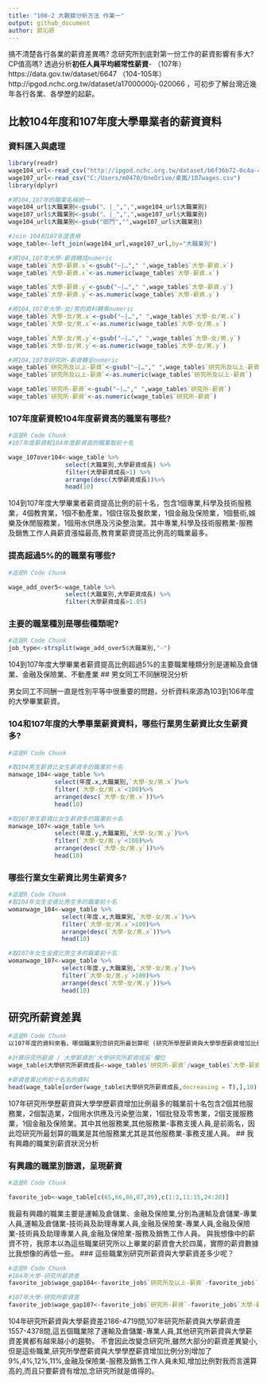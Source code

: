 ```yaml
---
title: "108-2 大數據分析方法 作業一"
output: github_document
author: 郭沁妍
---
```


搞不清楚各行各業的薪資差異嗎? 念研究所到底對第一份工作的薪資影響有多大? CP值高嗎? 透過分析**初任人員平均經常性薪資**- （107年）https://data.gov.tw/dataset/6647 （104-105年）http://ipgod.nchc.org.tw/dataset/a17000000j-020066 ，可初步了解台灣近幾年各行各業、各學歷的起薪。

## 比較104年度和107年度大學畢業者的薪資資料

### 資料匯入與處理
```r
library(readr)
wage104_url<-read_csv("http://ipgod.nchc.org.tw/dataset/b6f36b72-0c4a-4b60-9254-1904e180ddb1/resource/98d5094d-7481-44b5-876a-715a496f922c/download/a17000000j-020066-mah.csv")
wage107_url<-read_csv("C:/Users/m0470/OneDrive/桌面/107wages.csv")
library(dplyr)

#將104,107年的職業名稱統一
wage104_url$大職業別<-gsub("、|_",",",wage104_url$大職業別)
wage107_url$大職業別<-gsub("、|_",",",wage107_url$大職業別)
wage104_url$大職業別<-gsub("部門","",wage107_url$大職業別)

#Join 104和107年度表格
wage_table<-left_join(wage104_url,wage107_url,by="大職業別")

#將104,107年大學-薪資轉成numeric
wage_table$`大學-薪資.x`<-gsub("—|…"," ",wage_table$`大學-薪資.x`)
wage_table$`大學-薪資.x`<-as.numeric(wage_table$`大學-薪資.x`)

wage_table$`大學-薪資.y`<-gsub("—|…"," ",wage_table$`大學-薪資.y`)
wage_table$`大學-薪資.y`<-as.numeric(wage_table$`大學-薪資.y`)

#將104,107年大學-女/男的資料轉乘numeric
wage_table$`大學-女/男.x`<-gsub("—|…"," ",wage_table$`大學-女/男.x`)
wage_table$`大學-女/男.x`<-as.numeric(wage_table$`大學-女/男.x`)

wage_table$`大學-女/男.y`<-gsub("—|…"," ",wage_table$`大學-女/男.y`)
wage_table$`大學-女/男.y`<-as.numeric(wage_table$`大學-女/男.y`)

#將104,107年研究所-薪資轉呈numeric
wage_table$`研究所及以上-薪資`<-gsub("—|…"," ",wage_table$`研究所及以上-薪資`)
wage_table$`研究所及以上-薪資`<-as.numeric(wage_table$`研究所及以上-薪資`)

wage_table$`研究所-薪資`<-gsub("—|…"," ",wage_table$`研究所-薪資`)
wage_table$`研究所-薪資`<-as.numeric(wage_table$`研究所-薪資`)

```

### 107年度薪資較104年度薪資高的職業有哪些? 
```r
#這是R Code Chunk
#107年度薪資較104年度薪資高的職業取前十名

wage_107over104<-wage_table %>%
                select(大職業別,大學薪資成長) %>%
                filter(大學薪資成長>1) %>%
                arrange(desc(大學薪資成長))%>%
                head(10)
```

104到107年度大學畢業者薪資提高比例的前十名，包含1個專業,科學及技術服務業，4個教育業，1個不動產業，1個住宿及餐飲業，1個金融及保險業，1個藝術,娛樂及休閒服務業，1個用水供應及污染整治業。其中專業,科學及技術服務業-服務及銷售工作人員薪資漲幅最高,教育業薪資提高比例高的職業最多。

### 提高超過5%的的職業有哪些? 
```r
#這是R Code Chunk

wage_add_over5<-wage_table %>%
                select(大職業別,大學薪資成長) %>%
                filter(大學薪資成長>1.05) 

```
### 主要的職業種別是哪些種類呢?
```r
#這是R Code Chunk
job_type<-strsplit(wage_add_over5$大職業別,"-")
```
104到107年度大學畢業者薪資提高比例超過5%的主要職業種類分別是運輸及倉儲業、金融及保險業、不動產業
## 男女同工不同酬現況分析

男女同工不同酬一直是性別平等中很重要的問題，分析資料來源為103到106年度的大學畢業薪資。

### 104和107年度的大學畢業薪資資料，哪些行業男生薪資比女生薪資多?
```r
#這是R Code Chunk

#取104男生薪資比女生薪資多的職業前十名
manwage_104<-wage_table %>%
             select(年度.x,大職業別,`大學-女/男.x`)%>%
             filter(`大學-女/男.x`<100)%>%
             arrange(desc(`大學-女/男.x`))%>%
             head(10)

#取107男生薪資比女生薪資多的職業前十名
manwage_107<-wage_table %>%
             select(年度.y,大職業別,`大學-女/男.y`)%>%
             filter(`大學-女/男.y`<100)%>%
             arrange(desc(`大學-女/男.y`))%>%
             head(10)
```
### 哪些行業女生薪資比男生薪資多? 
```r
#這是R Code Chunk
#取104年女生金資比男生多的職業前十名
womanwage_104<-wage_table %>%
               select(年度.x,大職業別,`大學-女/男.x`)%>%
               filter(`大學-女/男.x`>100)%>%
               arrange(desc(`大學-女/男.x`))%>%
               head(10)

#取107年女生金資比男生多的職業前十名
womanwage_107<-wage_table %>%
               select(年度.y,大職業別,`大學-女/男.y`)%>%
               filter(`大學-女/男.y`>100)%>%
               arrange(desc(`大學-女/男.y`))%>%
               head(10)

```

## 研究所薪資差異


```r
#這是R Code Chunk
以107年度的資料來看，哪個職業別念研究所最划算呢 (研究所學歷薪資與大學學歷薪資增加比例最多)?

#計算研究所薪資 / 大學薪資到'大學研究所薪資成長'欄位
wage_table$大學研究所薪資成長<-wage_table$`研究所-薪資`/wage_table$`大學-薪資.y`

#薪資差異比例前十名名的資料
head(wage_table[order(wage_table$大學研究所薪資成長,decreasing = T),],10)  
```
107年研究所學歷薪資與大學學歷薪資增加比例最多的職業前十名包含2個其他服務業，2個製造業，2個用水供應及污染整治業，1個批發及零售業，2個支援服務業，1個金融及保險業。其中其他服務業,其他服務業-事務支援人員,是前兩名，因此唸研究所最划算的職業是其他服務業尤其是其他服務業-事務支援人員。
## 我有興趣的職業別薪資狀況分析

### 有興趣的職業別篩選，呈現薪資
```r
#這是R Code Chunk

favorite_job<-wage_table[c(65,66,86,87,89),c(1:2,11:15,24:28)]

```
我最有興趣的職業主要是運輸及倉儲業、金融及保險業,分別為運輸及倉儲業-專業人員,運輸及倉儲業-技術員及助理專業人員,金融及保險業-專業人員,金融及保險業-技術員及助理專業人員,金融及保險業-服務及銷售工作人員。
與我想像中的薪資不符，我原本以為這些職業研究所以上畢業的薪資會大於四萬，實際的薪資數據比我想像的再低一些。
### 這些職業別研究所薪資與大學薪資差多少呢？
```r
#這是R Code Chunk
#104年大學-研究所薪資差
favorite_job$wage_gap104<-favorite_job$`研究所及以上-薪資`-favorite_job$`大學-薪資.x`

#107年大學-研究所薪資差
favorite_job$wage_gap107<-favorite_job$`研究所-薪資`-favorite_job$`大學-薪資.y`

```
104年研究所薪資與大學薪資差2186-4719間,107年研究所薪資與大學薪資差1557-4378間,這五個職業除了運輸及倉儲業-專業人員,其他研究所薪資與大學薪資差異都有越來越小的趨勢。
不會因此改變念研究所,雖然大部分的薪資差異變小,但是這些職業,研究所學歷薪資與大學學歷薪資增加比例分別增加了9%,4%,12%,11%,金融及保險業-服務及銷售工作人員未知,增加比例對我而言還算高的,而且只要薪資有增加,念研究所就是值得的。

